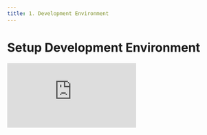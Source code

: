 ```yaml
---
title: 1. Development Environment
---
```


# Setup Development Environment

<div
  style={{
    position: 'relative',
    paddingBottom: '64.63195691202873%',
    marginBottom: '20px',
    height: 0
  }}
>
  <iframe
    src="https://www.loom.com/embed/7be2879fb2c846ed9cfb831d86fc8972"
    frameborder="0"
    allowFullScreen="true"
    webkitallowfullscreen="true"
    mozallowfullscreen="true"
    style={{
      position: 'absolute',
      top: 0,
      left: 0,
      width: '100%',
      height: '100%'
    }}
  />
</div>

We use [Visual Studio Code](https://code.visualstudio.com/) with the [Remote - Containers](https://marketplace.visualstudio.com/items?itemName=ms-vscode-remote.remote-containers) extension. This lets you use a [Docker container](https://docker.com/) as a full-featured development environment. A devcontainer.json file in Core tells VS Code how to access (or create) a development container with a well-defined tool and runtime stack.

To get started try the following:

1. Install [Visual Studio Code](https://code.visualstudio.com/)
1. Install [Docker Desktop](https://www.docker.com/get-started)
1. Start Docker Desktop
   - **PC users**: Windows limits resources to WSL 2 (Memory/CPU), this limit can be configured in your [.wslconfig file](https://docs.microsoft.com/en-us/windows/wsl/wsl-config#configure-global-options-with-wslconfig).
1. Start VS Code and add [Dev Containers](https://marketplace.visualstudio.com/items?itemName=ms-vscode-remote.remote-containers) Extension
1. Run `Dev-Containers: Clone Repository in Container Volume...` from the Command Palette (F1).
1. Pick GitHub (You'll need to authenticate with GitHub), then enter `JesusFilm/core`, finally choose the `main` branch to clone.
1. The VS Code window (instance) will reload, clone the source code, and start building the dev container. A progress notification provides status updates.
1. After the build completes, VS Code will automatically connect to the container. You can now work with the repository source code in this independent environment as you would if you had cloned the code locally.

## Common Issues

### VS Code fails to build container on Mac

```
docker-compose version --short
fork/exec /usr/local/bin/docker-compose-v1: bad CPU type in executable
```

1. Open Docker Desktop
1. Go to Settings -> General, and scroll down to the bottom
1. Tick 'Use Docker Compose V2'
1. Click 'Apply & Restart'
1. Go to VS code and run 'Rebuild Container'. The container should now build successfully

### Container is running slowly or crashing on Mac

1. Open Docker Desktop
1. Go to Settings -> Resources -> Advanced
1. Set CPUs: 7, Memory: 12.00GB, Swap: 4GB
1. Click 'Apply & Restart'

### "Docker not found" or "Docker daemon not started" when starting VSCode after updating docker

1. Open Docker Desktop
2. Go to Settings -> Advanced and ensure the following settings are selected:

- System (requires password)
- Allow the default Docker socket to be used (requires password)
- Allow privileged port mapping (requires password)
- Automatically check configuration
